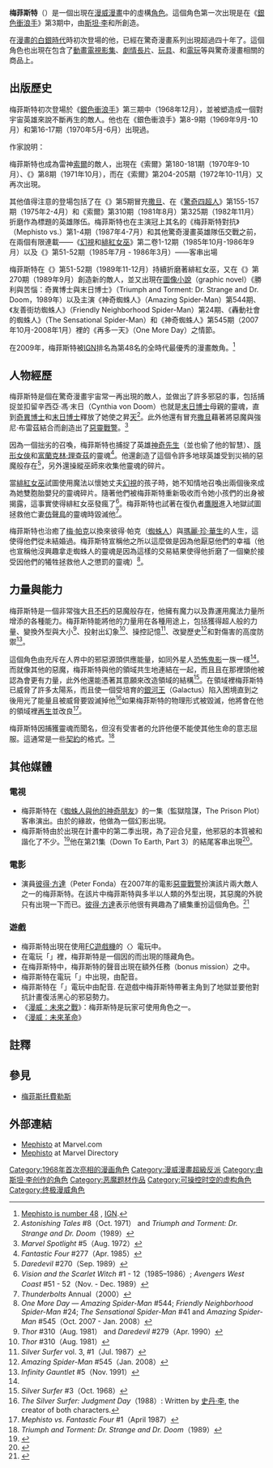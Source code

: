 {{noteTA
|1=zh-cn:街头霸王; zh-tw:快打旋風; zh-hk:街頭霸王;
|G1=美国漫画
}}
{{Infobox comics character
|character_name = 梅菲斯特<br>{{lang|en|Mephisto}}
|image          = 
|converted      = 
|caption        = 
|publisher      = [[漫威漫畫|漫威漫畫]]
|debut          = 《[[銀色衝浪手|銀色衝浪手]]》 第3期（1968年12月）
|creators       = [[斯坦·李|斯坦·李]]<br>{{le|約翰·巴斯馬|John Buscema}}
|alliances      = 六指手（Six-Fingered Hand）
|aliases        = 撒旦（Satan）
|powers         = 超人類的物理特質和智慧<br>不死<br>魔法
|}}

'''梅菲斯特'''（{{lang-en|Mephisto}}）是一個出現在[[漫威漫畫|漫威漫畫]]中的虛構[[角色|角色]]。這個角色第一次出現是在《[[銀色衝浪手|銀色衝浪手]]》第3期中，由[[斯坦·李|斯坦·李]]和{{le|約翰·巴斯馬|John Buscema}}所創造。

在[[漫畫的白銀時代|漫畫的白銀時代]]時初次登場的他，已經在驚奇漫畫系列出現超過四十年了。這個角色也出現在包含了[[動畫|動畫]][[電視節目|電視影集]]、[[劇情長片|劇情長片]]、[[玩具|玩具]]、{{le|集換卡片|trading cards}}和[[電子遊戲|電玩]]等與驚奇漫畫相關的商品上。

==出版歷史==
梅菲斯特初次登場於《[[銀色衝浪手|銀色衝浪手]]》第三期中（1968年12月），並被塑造成一個對宇宙英雄來說不斷再生的敵人。他也在《銀色衝浪手》第8-9期（1969年9月-10月）和第16-17期（1970年5月-6月）出現過。

作家{{le|麥克．康諾伊| Mike Conroy (writer)}}說明：{{cquote|梅菲斯特是個能提供靈魂受到無盡折磨的銀色衝浪手這個世界，甚至在衝浪手面前懸盪地拿著他在禁區的遙遠情人的引誘者。和李筆下的英雄總有的情況一樣，衝浪手的善良與高尚人格獲得勝利，但梅菲斯特只是被妨礙，並沒被打倒，而且模式被設置了。<ref>Conroy, Mike. ''500 Comicbook Villains'', Collins & Brown, 2004.</ref>}}

梅菲斯特也成為雷神[[索爾_(驚奇漫畫)|索爾]]的敵人，出現在《索爾》第180-181期（1970年9-10月）、《{{le|驚人傳說|Astonishing Tales}}》第8期（1971年10月），而在《索爾》第204-205期（1972年10-11月）又再次出現。

其他值得注意的登場包括了在《{{le|Marvel Spotlight|Marvel Spotlight}}》第5期冒充[[撒旦|撒旦]]、在《[[驚奇四超人|驚奇四超人]]》第155-157期（1975年2-4月）和《索爾》第310期（1981年8月）第325期（1982年11月）折磨作為標題的英雄隊伍。梅菲斯特也在主演冠上其名的{{le|有限連載| Limited series (comics)}}《梅菲斯特對抗》（Mephisto vs.）第1-4期（1987年4-7月）和其他驚奇漫畫英雄隊伍交戰之前，在兩個有限連載——《[[幻視_(漫畫)|幻視]]和[[緋紅女巫|緋紅女巫]]》第二卷1-12期（1985年10月-1986年9月）以及《{{le|第二次秘密戰爭|Secret Wars II}}》第51-52期（1985年7月 - 1986年3月）——客串出場

梅菲斯特在《{{le|西海岸復仇者|Avengers West Coast}}》第51-52期（1989年11-12月）持續折磨著緋紅女巫，又在《{{le|鋌而走險 (驚奇漫畫)|Daredevil (Marvel Comics series)|鋌而走險}}》第270期（1989年9月）創造新的敵人，並又出現在[[圖像小說|圖像小說]]（graphic novel）《勝利與苦惱：奇異博士與末日博士》（Triumph and Torment: Dr. Strange and Dr. Doom，1989年）以及主演《神奇蜘蛛人》（Amazing Spider-Man）第544期、《友善街坊蜘蛛人》（Friendly Neighborhood Spider-Man）第24期、《轟動社會的蜘蛛人》（The Sensational Spider-Man）和《神奇蜘蛛人》第545期（2007年10月-2008年1月）裡的《再多一天》（One More Day）之情節。

在2009年，梅菲斯特被[[IGN|IGN]]排名為第48名的全時代最優秀的漫畫敵角。<ref>[http://comics.ign.com/top-100-villains/48.html Mephisto is number 48 ] {{webarchive|url=https://web.archive.org/web/20090515014329/http://comics.ign.com/top-100-villains/48.html |date=2009-05-15 }}, [[IGN|IGN]].</ref>

==人物經歷==
梅菲斯特是個在驚奇漫畫宇宙常一再出現的敵人，並做出了許多邪惡的事，包括捕捉並扣留辛西亞·馮·末日（Cynthia von Doom）也就是[[末日博士|末日博士]]母親的靈魂，直到[[奇異博士|奇異博士]]和[[末日博士|末日博士]]釋放了她使之昇[[天堂|天]]<ref>''Astonishing Tales'' #8（Oct. 1971） and ''Triumph and Torment: Dr. Strange and Dr. Doom''（1989）</ref>。此外他還有冒充[[撒旦|撒旦]]藉著將惡魔{{le|札拉索斯|Zarathos}}與強尼·布雷茲結合而創造出了[[惡靈戰警|惡靈戰警]]。<ref>''Marvel Spotlight'' #5（Aug. 1972）</ref>
  
因為一個{{le|驅魔師|exorcist}}拙劣的召喚，梅菲斯特也捕捉了英雄[[神奇先生|神奇先生]]（並也偷了他的智慧）、[[隱形女俠|隱形女俠]]和[[富蘭克林·理查茲|富蘭克林·理查茲]]的靈魂<ref name="Fantastic Four #277 Apr. 1985">''Fantastic Four'' #277（Apr. 1985）</ref>。他還創造了{{le|黑心|Blackheart}}這個令許多地球英雄受到災禍的惡魔般存在<ref>''Daredevil'' #270（Sep. 1989）</ref>，另外還操縱巫師{{le|地獄大師|Master Pandemonium}}來收集他靈魂的碎片。

當[[緋紅女巫|緋紅女巫]]試圖使用魔法以懷她丈夫[[幻視_(漫畫)|幻視]]的孩子時，她不知情地召喚出兩個後來成為她雙胞胎嬰兒的靈魂碎片。隨著他們被梅菲斯特重新吸收而令她小孩們的出身被揭露，這事實使得緋紅女巫發瘋了<ref>''Vision and the Scarlet Witch'' #1 - 12（1985–1986）; ''Avengers West Coast'' #51 - 52（Nov. - Dec. 1989）</ref>。梅菲斯特也試著在復仇者[[鷹眼_(漫畫)|鷹眼]]進入地獄試圖拯救他亡妻[[仿聲鳥|仿聲鳥]]的靈魂時毀滅他<ref>''Thunderbolts'' Annual（2000）</ref>。

梅菲斯特也治癒了[[梅嬸|梅·帕克]]以換來彼得·帕克（[[蜘蛛人|蜘蛛人]]）與[[瑪麗·珍·華生|瑪麗·珍·華生]]的人生，這使得他們從未結婚過。梅菲斯特宣稱他之所以這麼做是因為他厭惡他們的幸福（他也宣稱他沒興趣拿走蜘蛛人的靈魂是因為這樣的交易結果使得他折磨了一個樂於接受因他們的犧牲拯救他人之懲罰的靈魂）<ref>''One More Day'' — ''Amazing Spider-Man'' #544; ''Friendly Neighborhood Spider-Man'' #24; ''The Sensational Spider-Man'' #41 and ''Amazing Spider-Man'' #545（Oct. 2007 - Jan. 2008）</ref>。

==力量與能力==
梅菲斯特是一個非常強大且[[長生不老|不朽]]的惡魔般存在，他擁有魔力以及靠運用魔法力量所增添的各種能力。梅菲斯特能將他的力量用在各種用途上，包括獲得超人般的力量、變換外型與大小<ref>''Thor'' #310（Aug. 1981） and ''Daredevil'' #279（Apr. 1990）</ref>、投射出幻象<ref>''Thor'' #310（Aug. 1981）</ref>、操控記憶<ref>''Silver Surfer'' vol. 3, #1（Jul. 1987）</ref>、改變歷史<ref>''Amazing Spider-Man'' #545（Jan. 2008）</ref>和對傷害的高度防禦<ref>''Infinity Gauntlet'' #5（Nov. 1991）</ref>。 

這個角色由充斥在人界中的邪惡源頭供應能量，如同外星人[[恐怖鬼影|恐怖鬼影]]一族一樣<ref name="Fantastic Four #277 Apr. 1985"/>。而就像其他的惡魔，梅菲斯特與他的領域共生地連結在一起，而且且在那裡頭他被認為會更有力量，此外他還能憑著其意願來改造領域的結構<ref>''Silver Surfer'' #3（Oct. 1968）</ref>。在領域裡梅菲斯特已威脅了許多太陽系，而且使一個受培育的[[行星吞噬者|銀河王]]（Galactus）陷入困境直到之後用光了能量且被威脅要毀滅掉他<ref>''The Silver Surfer: Judgment Day''（1988）: Written by [[史丹·李|史丹·李]], the creator of both characters.</ref>如果梅菲斯特的物理形式被毀滅，他將會在他的領域裡[[再生|再生]]並改良<ref>''Mephisto vs. Fantastic Four'' #1（April 1987）</ref>。

梅菲斯特因捕獲靈魂而聞名，但沒有受害者的允許他便不能使其他生命的意志屈服。這通常是一些[[契約|契約]]的格式。<ref>''Triumph and Torment: Dr. Strange and Dr. Doom''（1989）</ref>

==其他媒體==
===電視===
*梅菲斯特在《[[蜘蛛人與他的神奇朋友|蜘蛛人與他的神奇朋友]]》的一集（監獄陰謀，The Prison Plot）客串演出。由於{{le|控心大師|Mastermind (Jason Wyngarde)}}的緣故，他做為一個幻影出現。
*梅菲斯特由於出現在計畫中的{{le|銀色衝浪手 (電視劇)|Silver Surfer (TV series)}}第二季出現，為了迎合兒童，他邪惡的本質被和諧化了不少。<ref>{{Cite web |url=http://marvelite.prohosting.com/surfer/toon/lbrody.html |title=Interview with Larry Brody<!-- Bot generated title --> |accessdate=2010-06-01 |archive-date=2016-03-03 |archive-url=https://web.archive.org/web/20160303233959/http://marvelite.prohosting.com/surfer/toon/lbrody.html |dead-url=no }}</ref>他在第21集（Down To Earth, Part 3）的結尾客串出現<ref>{{Cite web |url=http://www.silver-surfer.us/Animation/Scripts/SS21.html |title=Silver Surfer Script 21<!-- Bot generated title --> |accessdate=2010-06-01 |archive-date=2010-05-30 |archive-url=https://web.archive.org/web/20100530095903/http://www.silver-surfer.us/Animation/Scripts/SS21.html |dead-url=no }}</ref>。

=== 電影 ===
*演員[[彼得·方達|彼得·方達]]（Peter Fonda）在2007年的電影[[惡靈戰警|惡靈戰警]]扮演該片兩大敵人之一的梅菲斯特。在該片中梅菲斯特與{{le|黑心|Blackheart}}多半以人類的外型出現，其惡魔的外貌只有出現一下而已。[[彼得·方達|彼得·方達]]表示他很有興趣為了續集重扮這個角色。<ref>{{cite news|author=Arya Ponto |url=http://www.justpressplay.net/movies/310-to-yuma/news/peter-fonda-talks-about-working-with-russell-crowe-and-ghost-rider-2.html |title=Peter Fonda Talks About Working with Russell Crowe and 'Ghost Rider 2' |publisher=JustPressPlay.net |date=2007-08-16 |accessdate=2007-08-17 |deadurl=yes |archiveurl=https://web.archive.org/web/20070926235838/http://www.justpressplay.net/movies/310-to-yuma/news/peter-fonda-talks-about-working-with-russell-crowe-and-ghost-rider-2.html |archivedate=2007-09-26 }}</ref>

===遊戲===
*梅菲斯特出現在使用[[FC遊戲機|FC遊戲機]]的〈{{le|銀色衝浪手 (電玩)|Silver Surfer (video game)|銀色衝浪手}}〉電玩中。
*在電玩「{{le|驚奇超級英雄 vs. 快打旋風|Marvel Super Heroes vs. Street Fighter}}」裡，梅菲斯特是一個因{{le|黑心|Blackheart}}的{{le|色彩調換|palette swap}}而出現的隱藏角色。
*在梅菲斯特{{le|驚奇四超人 (2005年電玩)|Fantastic Four (2005 video game)}}中，梅菲斯特的聲音出現在額外任務（bonus mission）之中。 
*梅菲斯特在電玩「{{le|Marvel 終極聯盟|Marvel: Ultimate Alliance}}」中出現，由{{le|弗瑞德·塔塔薛瑞|Fred Tatasciore}}配音。
*梅菲斯特在「{{le|惡靈戰警 (電玩)|Ghost Rider (video game)|惡靈戰警}}」電玩中由{{le|柯克·桑頓|Kirk Thornton}}配音. 在遊戲中梅菲斯特帶著主角到了地獄並要他對抗計畫復活黑心的邪惡勢力。
*《[[漫威：未來之戰|漫威：未來之戰]]》：梅菲斯特是玩家可使用角色之一。
*《[[漫威：未來革命|漫威：未來革命]]》

==註釋==
{{reflist}}

== 參見 ==
*[[梅菲斯托費勒斯|梅菲斯托費勒斯]]

==外部連結==
* [http://marvel.com/universe/Mephisto Mephisto] {{Wayback|url=http://marvel.com/universe/Mephisto |date=20110809071725 }} at Marvel.com
* [http://www.marveldirectory.com/individuals/m/mephisto.htm Mephisto] {{Wayback|url=http://www.marveldirectory.com/individuals/m/mephisto.htm |date=20110720031054 }} at Marvel Directory

{{惡靈戰警}}
{{奇異博士}}
{{蜘蛛人登場角色}}

{{DEFAULTSORT:Mephisto (Comics)}}
[[Category:1968年首次亮相的漫画角色|Category:1968年首次亮相的漫画角色]]
[[Category:漫威漫畫超級反派|Category:漫威漫畫超級反派]]
[[Category:由斯坦·李创作的角色|Category:由斯坦·李创作的角色]]
[[Category:恶魔题材作品|Category:恶魔题材作品]]
[[Category:可操控时空的虚构角色|Category:可操控时空的虚构角色]]
[[Category:终极漫威角色|Category:终极漫威角色]]